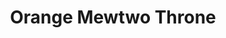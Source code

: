 ---
title: "Orange Mewtwo Throne"
meta_title: "Orange Mewtwo Throne craft"
description: "Craft de Orange Mewtwo Throne"
rank: "s"
draft: false
name: "Orange Mewtwo Throne"
recipe_img: "https://wiki.pokexgames.com/images/0/0a/Orange_Mewtwo_Throne.png"
level: 110
craft_time: 86400
result: 1
value_npc: 1
ingredients:
  - name: "Drawing Clipboards"
    quantity: 300
    item_img: "https://wiki.pokexgames.com/images/3/36/Drawing_Clipboard.png"
    value_npc: 1
  - name: "Black Wool Ball"
    quantity: 100
    item_img: "https://wiki.pokexgames.com/images/0/06/Black_Wool_Ball.png"
    value_npc: 1
  - name: "Small Bird Beak"
    quantity: 90
    item_img: "https://wiki.pokexgames.com/images/3/33/Small_Bird_Beak.png"
    value_npc: 1
  - name: "Royal Tail"
    quantity: 4
    item_img: "https://wiki.pokexgames.com/images/a/a0/Royal_Tail.png"
    value_npc: 1
  - name: "Corrupted Ice Piece"
    quantity: 80
    item_img: "https://wiki.pokexgames.com/images/c/cb/Corrupted-Ice-Piece.gif"
    value_npc: 1
  - name: "Corrupted Doll Star"
    quantity: 75
    item_img: "https://wiki.pokexgames.com/images/f/f6/Corrupted-Doll-Star.gif"
    value_npc: 1
  - name: "Alolan Electric Rat Tail"
    quantity: 3
    item_img: "https://wiki.pokexgames.com/images/9/92/Alolan_Electric_Rat_Tail.png"
    value_npc: 1
  - name: "Mole Big Hair"
    quantity: 3
    item_img: "https://wiki.pokexgames.com/images/e/e7/Mole_Big_Hair.png"
    value_npc: 1
---